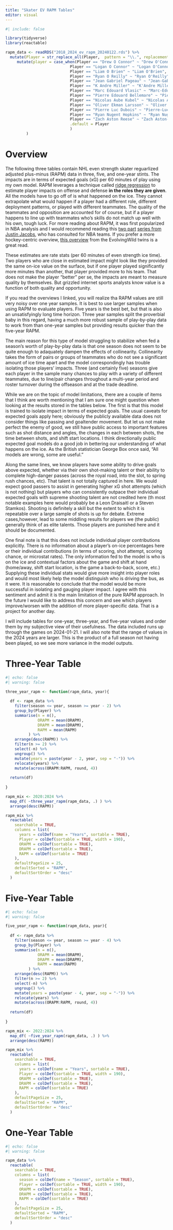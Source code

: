 ```yaml
---
title: "Skater EV RAPM Tables"
editor: visual
---
```


```r
#| include: false

library(tidyverse)
library(reactable)

rapm_data <- readRDS("2018_2024_ev_rapm_20240122.rds") %>% 
  mutate(Player = str_replace_all(Player,  pattern = "\\.", replacement = " ")) %>% 
     mutate(player = case_when(Player == "Drew O Connor" ~ "Drew O'Connor",
                            Player == "Logan O Connor" ~ "Logan O'Connor",
                            Player == "Liam O Brien" ~ "Liam O'Brien",
                            Player == "Ryan O Reilly" ~ "Ryan O'Reilly",
                            Player == "Jean Gabriel Pageau" ~ "Jean-Gabriel Pageau",
                            Player == "K Andre Miller" ~ "K'Andre Miller",
                            Player == "Marc Edouard Vlasic" ~ "Marc-Edouard Vlasic",
                            Player == "Pierre Edouard Bellemare" ~ "Pierre-Edouard Bellemare",
                            Player == "Nicolas Aube Kubel" ~ "Nicolas Aube-Kubel",
                            Player == "Oliver Ekman Larsson" ~ "Oliver Ekman-Larsson",
                            Player == "Pierre Luc Dubois" ~ "Pierre-Luc Dubois",
                            Player == "Ryan Nugent Hopkins" ~ "Ryan Nugent-Hopkins",
                            Player == "Zach Aston Reese" ~ "Zach Aston-Reese",
                            .default = Player
                            )
         )

```

# Overview

The following three tables contain NHL even strength skater reguarlized adjusted plus-minus (RAPM) data in three, five, and one-year stints. The impacts are in terms of expected goals (xG) per 60 minutes of play using my own model. RAPM leverages a technique called [ridge regression](https://en.wikipedia.org/wiki/Ridge_regression) to estimate player impacts on offense and defense **in the roles they are given**. All the models have to go off of is what happened on the ice. They cannot extrapolate what would happen if a player had a different role, different deployment patterns, or played with different teammates. The quality of the teammates and opposition are accounted for of course, but if a player happens to line up with teammates who's skills do not match up well with his own, tough luck.  For more reading about RAPM, it was first popularized in NBA analysis and I would recommend reading this [two part](https://squared2020.com/2017/09/18/deep-dive-on-regularized-adjusted-plus-minus-i-introductory-example/) [series from Justin Jacobs](https://squared2020.com/2017/09/18/deep-dive-on-regularized-adjusted-plus-minus-ii-basic-application-to-2017-nba-data-with-r/), who has consulted for NBA teams. If you prefer a more hockey-centric overview, [this overview](https://hockey-graphs.com/2019/01/14/reviving-regularized-adjusted-plus-minus-for-hockey/) from the EvolvingWild twins is a great read.  

These estimates are rate stats (per 60 minutes of even strength ice time). Two players who are close in estimated impact might look like they provided the same on-ice value on the surface, but if one player played significantly more minutes than another, that player provided more to his team. That does not make the player "better" per se, the impacts are meant to measure quality by themselves. But grizzled internet sports analysts know value is a function of both quality and opportunity. 

If you read the overviews I linked, you will realize tha RAPM values are still very noisy over one year samples. It is best to use larger samples when using RAPM to evaluate players. Five years is the best bet, but that is also an unsatisfyingly long time horizon. Three year samples split the proverbial baby in this regard, having a much more robust sample of play-by-play data to work from than one-year samples but providing results quicker than the five-year RAPM.  

The main reason for this type of model struggling to stabilize when fed a season's worth of play-by-play data is that one season does not seem to be quite enough to adaquately dampen the effects of collinearity. Collinearity takes the form of pairs or groups of teammates who do not see a significant amount of ice time apart and the model correspondingly has trouble isolating those players' impacts. Three (and certainly five) seasons give each player in the sample many chances to play with a variety of different teammates, due to line/pair changes throughout a multi-year period and roster turnover during the offseason and at the trade deadline.  

While we are on the topic of model limitations, there are a couple of items that I think are worth mentioning that I am sure one might question when looking at the results stored in the tables below. The first is that this model is trained to isolate impact in terms of expected goals. The usual caveats for expected goals apply here; obviously the publicly available data does not consider things like passing and goaltender movement. But let us not make perfect the enemy of good, we still have public access to important features such as shot distance and angles, the changes in each between shots, the time between shots, and shift start locations. I think directionally public expected goal models do a good job in bettering our understanding of what happens on the ice. As the British statistician George Box once said, "All models are wrong, some are useful."  

Along the same lines, we know players have some ability to drive goals above expected, whether via their own shot-making talent or their ability to complete high-danger passes (across the royal road, into the slot, to spring rush chances, etc). That talent is not totally captured in here. We would expect good passers to assist in generating higher xG shot attempts (which is not nothing) but players who can consistently outpace their individual expected goals with supreme shooting talent are not credited here (th most notable examples here would probably be a Leon Draisaitl or a Steven Stamkos). Shooting is definitely a skill but the extent to which it is repeatable over a large sample of shots is up for debate. Extreme cases,however, lead to some middling results for players we (the public) generally think of as elite talents. Those players are punished here and it should be documented.  

One final note is that this does not include individual player contributions explicitly. There is no information about a player's on-ice percentages here or their individual contributions (in terms of scoring, shot attempt, scoring chance, or microstat rates). The only information fed to the model is who is on the ice and contextual factors about the game and shift at hand (home/away, shift start location, is the game a back-to-back, score, etc.) Supplying these individual stats would give more insight into player roles and would most likely help the model distinguish who is driving the bus, as it were. It is reasonable to conclude that the model would be more successful in isolating and gauging player impact. I agree with this sentiment and admit it is the main limitation of the pure RAPM approach. In the future I would like to address this concern and see which players improve/worsen with the addition of more player-specific data. That is a project for another day.

I will include tables for one-year, three-year, and five-year values and order them by my subjective view of their usefulness. The data included runs up through the games on 2024-01-21. I will also note that the range of values in the 2024 years are larger. This is the product of a full season not having been played, so we see more variance in the model outputs. 

# Three-Year Table

```r
#| echo: false
#| warning: false

three_year_rapm <- function(rapm_data, year){
  
  df <- rapm_data %>% 
    filter(season <= year, season >= year - 2) %>% 
    group_by(Player) %>% 
    summarise(n = n(), 
              ORAPM = mean(ORAPM), 
              DRAPM = mean(DRAPM), 
              RAPM = mean(RAPM)
          ) %>% 
    arrange(desc(RAPM)) %>% 
    filter(n >= 2) %>% 
    select(-n) %>% 
    ungroup() %>% 
    mutate(years = paste(year - 2, year, sep = "-")) %>% 
    relocate(years) %>% 
    mutate(across(ORAPM:RAPM, round, 4))
  
  return(df)
  
}

rapm_mix <- 2020:2024 %>% 
  map_df( ~three_year_rapm(rapm_data, .) ) %>% 
  arrange(desc(RAPM))

rapm_mix %>% 
  reactable(
    searchable = TRUE,
    columns = list(
      years = colDef(name = "Years", sortable = TRUE), 
      Player = colDef(sortable = TRUE, width = 190), 
      ORAPM = colDef(sortable = TRUE), 
      DRAPM = colDef(sortable = TRUE), 
      RAPM = colDef(sortable = TRUE)
    ), 
    defaultPageSize = 25, 
    defaultSorted = "RAPM", 
    defaultSortOrder = "desc"
  )

```


# Five-Year Table

```r
#| echo: false
#| warning: false

five_year_rapm <- function(rapm_data, year){
  
  df <- rapm_data %>% 
    filter(season <= year, season >= year - 4) %>% 
    group_by(Player) %>% 
    summarise(n = n(), 
              ORAPM = mean(ORAPM), 
              DRAPM = mean(DRAPM), 
              RAPM = mean(RAPM)
          ) %>% 
    arrange(desc(RAPM)) %>% 
    filter(n >= 2) %>% 
    select(-n) %>% 
    ungroup() %>% 
    mutate(years = paste(year - 4, year, sep = "-")) %>% 
    relocate(years) %>% 
    mutate(across(ORAPM:RAPM, round, 4))
  
  return(df)
  
}

rapm_mix <- 2022:2024 %>% 
  map_df( ~five_year_rapm(rapm_data, .) ) %>% 
  arrange(desc(RAPM))

rapm_mix %>% 
  reactable(
    searchable = TRUE,
    columns = list(
      years = colDef(name = "Years", sortable = TRUE), 
      Player = colDef(sortable = TRUE, width = 190), 
      ORAPM = colDef(sortable = TRUE), 
      DRAPM = colDef(sortable = TRUE), 
      RAPM = colDef(sortable = TRUE)
    ), 
    defaultPageSize = 25, 
    defaultSorted = "RAPM", 
    defaultSortOrder = "desc"
  )


```

# One-Year Table

```r
#| echo: false
#| warning: false

rapm_data %>% 
  reactable(
    searchable = TRUE,
    columns = list(
      season = colDef(name = "Season", sortable = TRUE), 
      Player = colDef(sortable = TRUE, width = 190), 
      ORAPM = colDef(sortable = TRUE), 
      DRAPM = colDef(sortable = TRUE), 
      RAPM = colDef(sortable = TRUE)
    ), 
    defaultPageSize = 25, 
    defaultSorted = "RAPM", 
    defaultSortOrder = "desc"
  )

```